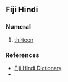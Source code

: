 {{also|Terah}}

==Fiji Hindi==

===Numeral===
{{head|hif|numeral}}

# {{lb|hif|cardinal}} [[thirteen]]

===References===
* [https://web.archive.org/web/20080308065956/http://www.geocities.com/fijihindi/FijiHindiEnglishDict.htm#t Fiji Hindi Dictionary]
* {{cite-book|last=Siegel|first=Jeff|authorlink= |coauthors= |year=1977|title=Say it in Fiji Hindi|publisher=Pacific Publications|location=Australia|page=28|isbn=085807026X}}